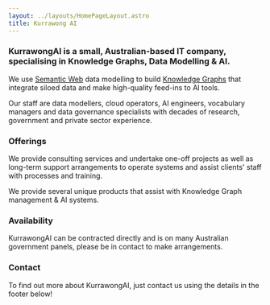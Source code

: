 ```yaml
---
layout: ../layouts/HomePageLayout.astro
title: Kurrawong AI
---
```


### KurrawongAI is a small, Australian-based IT company, specialising in Knowledge Graphs, Data Modelling &amp; AI.

We use [Semantic Web](https://www.w3.org/standards/semanticweb/) data modelling to build [Knowledge Graphs](https://en.wikipedia.org/wiki/Knowledge_graph) that integrate siloed data and make high-quality feed-ins to AI tools.

Our staff are data modellers, cloud operators, AI engineers, vocabulary managers and data governance specialists with decades of research, government and private sector experience.

### Offerings

We provide consulting services and undertake one-off projects as well as long-term support arrangements to operate systems and assist clients' staff with processes and training.

We provide several unique products that assist with Knowledge Graph management & AI systems.

### Availability

KurrawongAI can be contracted directly and is on many Australian government panels, please be in contact to make arrangements.

### Contact

To find out more about KurrawongAI, just contact us using the details in the footer below!
